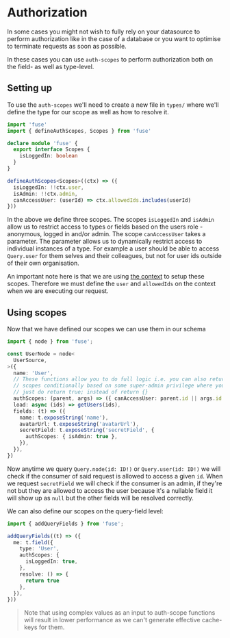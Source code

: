 # Authorization

In some cases you might not wish to fully rely on your datasource to perform
authorization like in the case of a database or you want to optimise to terminate
requests as soon as possible.

In these cases you can use `auth-scopes` to perform authorization both on the field- as well
as type-level.

## Setting up

To use the `auth-scopes` we'll need to create a new file in `types/` where we'll
define the type for our scope as well as how to resolve it.

```ts
import 'fuse'
import { defineAuthScopes, Scopes } from 'fuse'

declare module 'fuse' {
  export interface Scopes {
    isLoggedIn: boolean
  }
}

defineAuthScopes<Scopes>((ctx) => ({
  isLoggedIn: !!ctx.user,
  isAdmin: !!ctx.admin,
  canAccessUser: (userId) => ctx.allowedIds.includes(userId)
}))
```

In the above we define three scopes. The scopes `isLoggedIn` and `isAdmin` allow us to
restrict access to types or fields based on the users role - anonymous, logged in and/or admin.
The scope `canAccessUser` takes a parameter. The parameter allows us to dynamically restrict
access to individual instances of a type. For example a user should be able to access `Query.user`
for them selves and their colleagues, but not for user ids outside of their own organisation.

An important note here is that we are using [the context](./context) to setup these scopes. 
Therefore we must define the `user` and `allowedIds` on the context when we are 
executing our request.

## Using scopes

Now that we have defined our scopes we can use them in our schema

```ts
import { node } from 'fuse';

const UserNode = node<
  UserSource,
>({
  name: 'User',
  // These functions allow you to do full logic i.e. you can also return
  // scopes conditionally based on some super-admin privilege where you
  // just do return true; instead of return {}
  authScopes: (parent, args) => ({ canAccessUser: parent.id || args.id }),
  load: async (ids) => getUsers(ids),
  fields: (t) => ({
    name: t.exposeString('name'),
    avatarUrl: t.exposeString('avatarUrl'),
    secretField: t.exposeString('secretField', {
      authScopes: { isAdmin: true },
    }),
  }),
})
```

Now anytime we query `Query.node(id: ID!)` or `Query.user(id: ID!)` we will check if the
consumer of said request is allowed to access a given `id`. When we request `secretField`
we will check if the consumer is an admin, if they're not but they are allowed to access the user
because it's a nullable field it will show up as `null` but the other fields will be resolved
correctly.

We can also define our scopes on the query-field level:

```ts
import { addQueryFields } from 'fuse';

addQueryFields((t) => ({
  me: t.field({
    type: 'User',
    authScopes: {
      isLoggedIn: true,
    },
    resolve: () => {
      return true
    },
  }),
}))
```

> Note that using complex values as an input to auth-scope functions will result in
> lower performance as we can't generate effective cache-keys for them.

